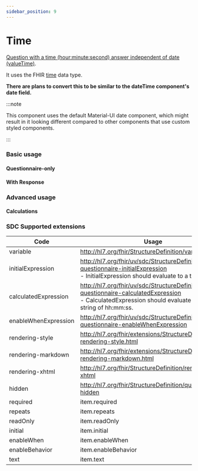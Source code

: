 ```yaml
---
sidebar_position: 9
---
```



# Time

[Question with a time (hour:minute:second) answer independent of date (valueTime)](https://hl7.org/fhir/r4/codesystem-item-type.html#item-type-time).

It uses the FHIR [time](https://hl7.org/fhir/r4/datatypes.html#time) data type.

**There are plans to convert this to be similar to the dateTime component's date field.**

:::note

This component uses the default Material-UI date component, which might result in it looking different compared to other components that use custom styled components.

:::

### Basic usage

#### Questionnaire-only

<IframeContainer storyId="itemtype-time--time-basic" initialHeight={160} />

#### With Response

<IframeContainer storyId="itemtype-time--time-basic-response" initialHeight={160} />

### Advanced usage

#### Calculations

<IframeContainer
  storyId="sdc-10-1-3-behavior-calculations-item-type-calculations--time-calculation"
  initialHeight={300}
/>

### SDC Supported extensions

| Code                 | Usage                                                                                                                                                          |
| -------------------- | -------------------------------------------------------------------------------------------------------------------------------------------------------------- |
| variable             | http://hl7.org/fhir/StructureDefinition/variable                                                                                                               |
| initialExpression    | http://hl7.org/fhir/uv/sdc/StructureDefinition/sdc-questionnaire-initialExpression<br/>- InitialExpression should evaluate to a time value.                    |
| calculatedExpression | http://hl7.org/fhir/uv/sdc/StructureDefinition/sdc-questionnaire-calculatedExpression<br/>- CalculatedExpression should evaluate to a time string of hh:mm:ss. |
| enableWhenExpression | http://hl7.org/fhir/uv/sdc/StructureDefinition/sdc-questionnaire-enableWhenExpression                                                                          |
| rendering-style      | http://hl7.org/fhir/extensions/StructureDefinition-rendering-style.html                                                                                        |
| rendering-markdown   | http://hl7.org/fhir/extensions/StructureDefinition-rendering-markdown.html                                                                                     |
| rendering-xhtml      | http://hl7.org/fhir/StructureDefinition/rendering-xhtml                                                                                                        |
| hidden               | http://hl7.org/fhir/StructureDefinition/questionnaire-hidden                                                                                                   |
| required             | item.required                                                                                                                                                  |
| repeats              | item.repeats                                                                                                                                                   |
| readOnly             | item.readOnly                                                                                                                                                  |
| initial              | item.initial                                                                                                                                                   |
| enableWhen           | item.enableWhen                                                                                                                                                |
| enableBehavior       | item.enableBehavior                                                                                                                                            |
| text                 | item.text                                                                                                                                                      |
